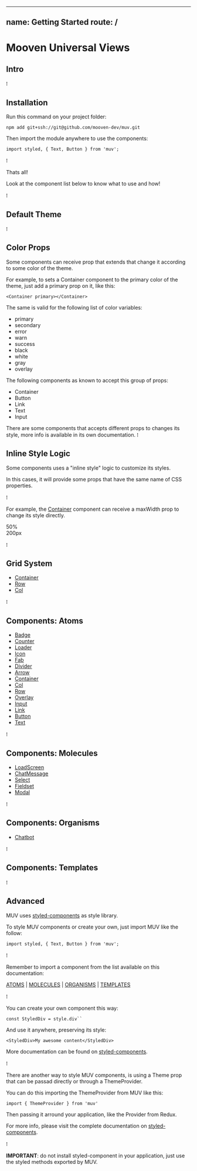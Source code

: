 
---
name: Getting Started
route: /
---



# **M**ooven **U**niversal **V**iews


## Intro

⁞

## Installation

Run this command on your project folder:

`npm add git+ssh://git@github.com/mooven-dev/muv.git`

Then import the module anywhere to use the components:

`import styled, { Text, Button } from 'muv';`

⁞

Thats all! 

Look at the component list below to know what to use and how!

⁞

## Default Theme

⁞

## Color Props

Some components can receive prop that extends that change it according to some color of the theme.

For example, to sets a Container component to the primary color of the theme, just add a primary prop on it, like this:

`<Container primary></Container>`

The same is valid for the following list of color variables:

- primary
- secondary
- error
- warn
- success
- black
- white
- gray
- overlay

The following components as known to accept this group of props:

- Container
- Button
- Link
- Text
- Input

There are some components that accepts different props to changes its style, more info is available in its own documentation.
⁞

## Inline Style Logic

Some components uses a "inline style" logic to customize its styles. 

In this cases, it will provide some props that have the same name of CSS properties.

⁞

For example, the [Container](/view) component can receive a maxWidth prop to change its style directly.

<Playground>
  <Container bordered hasContent maxWidth='50%'>50%</Container>
  <br/>
  <Container bordered hasContent maxWidth='200px'>200px</Container>
</Playground>

⁞

## Grid System

- [Container](/container)
- [Row](/row)
- [Col](/col)

⁞

## Components: Atoms
- [Badge](/badge)
- [Counter](/counter)
- [Loader](/loader)
- [Icon](/icon)
- [Fab](/fab)
- [Divider](/divider)
- [Arrow](/arrow)
- [Container](/container)
- [Col](/col)
- [Row](/row)
- [Overlay](/overlay)
- [Input](/input)
- [Link](/link)
- [Button](/button)
- [Text](/text)

⁞

## Components: Molecules
- [LoadScreen](/loadScreen)
- [ChatMessage](/chatMessage)
- [Select](/select)
- [Fieldset](/fieldset)
- [Modal](/modal)

⁞

## Components: Organisms
- [Chatbot](/chatbot)

⁞

## Components: Templates

⁞

## Advanced

MUV uses [styled-components](https://www.styled-components.com/) as style library.

To style MUV components or create your own, just import MUV like the follow:

`import styled, { Text, Button } from 'muv';`

⁞

Remember to import a component from the list available on this documentation:

[ATOMS](/#atoms) | [MOLECULES](/#molecules) | [ORGANISMS](/#organisms) | [TEMPLATES](/#templates)

⁞

You can create your own component this way:

`const StyledDiv = style.div`` `

And use it anywhere, preserving its style:

`<StyledDiv>My awesome content</StyledDiv> `

More documentation can be found on [styled-components](https://www.styled-components.com/).

⁞

There are another way to style MUV components, is using a Theme prop that can  be passad directly or through a ThemeProvider.

You can do this importing the ThemeProvider from MUV like this:

`import { ThemeProvider } from 'muv'`

Then passing it arround your application, like the Provider from Redux.

For more info, please visit the complete documentation on [styled-components](https://www.styled-components.com/docs/advanced).

⁞

**IMPORTANT**: do not install styled-component in your application, just use the styled methods exported by MUV.